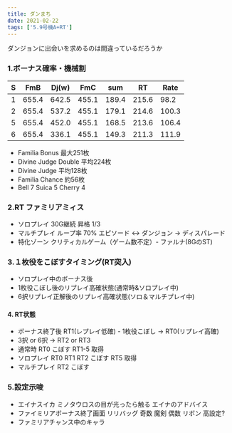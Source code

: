 ```yaml
---
title: ダンまち
date: 2021-02-22
tags: ['5.9号機A+RT']
---
```


ダンジョンに出会いを求めるのは間違っているだろうか

### 1.ボーナス確率・機械割

|S|FmB|Dj(w)|FmC|sum|RT|Rate|
|---|---|---|---|---|---|---|
|1|655.4|642.5|455.1|189.4|215.6|98.2|
|2|655.4|537.2|455.1|179.1|214.6|100.3|
|5|655.4|452.0|455.1|168.5|213.6|106.4|
|6|655.4|336.1|455.1|149.3|211.3|111.9|

- Familia Bonus 最大251枚
- Divine Judge Double 平均224枚
- Divine Judge 平均128枚
- Familia Chance 約56枚
- Bell 7 Suica 5 Cherry 4

### 2.RT ファミリアミィス

- ソロプレイ 30G継続 昇格 1/3
- マルチプレイ ループ率 70% エピソード <-> ダンジョン -> ディスパレード
- 特化ゾーン クリティカルゲーム（ゲーム数不定）- ファルナ(8GのST)

### 3.１枚役をこぼすタイミング(RT突入)

- ソロプレイ中のボーナス後
- 1枚役こぼし後のリプレイ高確状態(通常時&ソロプレイ中)
- 6択リプレイ正解後のリプレイ高確状態(ソロ＆マルチプレイ中)

#### 4. RT状態

- ボーナス終了後 RT1(レプレイ低確) - 1枚役こぼし -> RT0(リプレイ高確)
- 3択 or 6択 -> RT2 or RT3
- 通常時 RT0 こぼす RT1-5 取得
- ソロプレイ RT0 RT1 RT2 こぼす RT5 取得
- マルチプレイ RT2 こぼす

### 5.設定示唆

- エイナスイカ ミノタウロスの目が光ったら触る エイナのアドバイス
- ファイミリアボーナス終了画面 リリバッグ 奇数 魔剣 偶数 リボン 高設定?
- ファミリアチャンス中のキャラ
